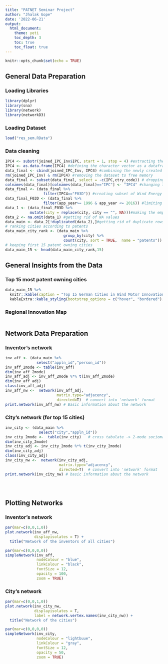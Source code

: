```yaml
---
title: "PATNET Seminar Project"
author: "Jhalak Gope"
date: '2022-06-21'
output:
  html_document:
    theme: yeti
    toc_depth: 3
    toc: true
    toc_float: true
---
```


```r
knitr::opts_chunk$set(echo = TRUE)
```
## General Data Preparation
### Loading Libraries
```r
library(dplyr)
library(sna)
library(network)
library(networkD3)
```

### Loading Dataset
```r
load("res_sem.RData")
```
### Data cleaning
```r
IPC4 <- substr(joined_IPC_Inv$IPC, start = 1, stop = 4) #extracting the IPC3 from the original sorted dataset
IPC4 <- as.data.frame(IPC4) #defining the character vector as a dataframe
data_final <- cbind(joined_IPC_Inv, IPC4) #combining the newly created IPC3 containing dataframe with the main dataframe
rm(joined_IPC_Inv) & rm(IPC4) #removing the dataset to free memory
data_final <- subset(data_final, select = -c(IPC,ctry_code)) # dropping columns
colnames(data_final)[colnames(data_final)=="IPC"] <- "IPC4" #changing the column name to IPC3head
data_final <- (data_final %>% 
                 filter(IPC4=="F03D")) #creating subset of Wind Energy Industry (F03D)
data_final_F03D <- (data_final %>% 
                 filter(app_year>= 1996 & app_year <= 2016)) #limiting years from 1996 to 2016
data_1 <- (data_final_F03D %>%
           mutate(city = replace(city, city == "", NA)))#making the empty values NA
data_2 <- na.omit(data_1) #getting rid of NA values
data_main <- data_2[!duplicated(data_2),]#getting rid of duplicate rows
# ranking cities according to patents
data_main_city_rank <- (data_main %>%
                          group_by(city) %>% 
                          count(city, sort = TRUE,  name = "patents"))
# keeping first 15 patent owning cities
data_main_15 <- head(data_main_city_rank,15)
```
## General Insights from the Data
### Top 15 most patent owning cities
```r
data_main_15 %>%
  knitr::kable(caption = "Top 15 German Cities in Wind Motor Innovation") %>% 
  kableExtra::kable_styling(bootstrap_options = c("hover", "bordered"), full_width = FALSE)
```
### Regional Innovation Map
```r

```


## Network Data Preparation
### Inventor's network
```r
inv_aff <- (data_main %>% 
              select("appln_id","person_id"))
inv_aff_2mode <- table(inv_aff)
dim(inv_aff_2mode)
inv_aff_adj <- inv_aff_2mode %*% t(inv_aff_2mode)
dim(inv_aff_adj)
class(inv_aff_adj)
inv_aff_nw <-  network(inv_aff_adj,
                       matrix.type="adjacency",
                       directed=T)  # convert into 'network' format
print.network(inv_aff_nw) # Basic information about the network
```
### City's network (for top 15 cities)
```r
inv_city <- (data_main %>% 
               select("city","appln_id"))
inv_city_2mode <-  table(inv_city)   # cross tabulate -> 2-mode sociomatrix
dim(inv_city_2mode)
inv_city_adj <- inv_city_2mode %*% t(inv_city_2mode)
dim(inv_city_adj)
class(inv_city_adj)
inv_city_nw <-  network(inv_city_adj,
                        matrix.type="adjacency",
                        directed=T)  # convert into 'network' format
print.network(inv_city_nw) # basic information about the network





```

## Plotting Networks
### Inventor's network
```r
par(mar=c(0,0,1,0))
plot.network(inv_aff_nw,
             displayisolates = T) + 
  title("Network of the inventors of all cities")

par(mar=c(0,0,0,0))
simpleNetwork(inv_aff,
              nodeColour = "blue",
              linkColour = "black",
              fontSize = 12,
              opacity = 100,
              zoom = TRUE)
```
### City's network
```r
par(mar=c(0,0,1,0))
plot.network(inv_city_nw, 
             displayisolates = T,
             label = network.vertex.names(inv_city_nw)) +
  title("Network of the cities")

par(mar=c(0,0,0,0))
simpleNetwork(inv_city,
              nodeColour = "lightbuue",
              linkColour = "gray",
              fontSize = 12,
              opacity = 50,
              zoom = TRUE)
```
